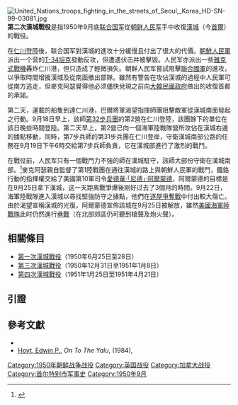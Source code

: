 {{noteTA
|1=zh:朝鮮戰爭; zh-cn:朝鲜战争; zh-tw:韓戰; zh-hk:韓戰; zh-sg:韩战;
|2=zh:南北朝鲜; zh-cn:朝韩; zh-tw:南北韓; zh-hk:南北韓; zh-sg:南北韩
|3=zh-hans:朝鲜停战; zh-hant:朝鮮停戰;   <!-- 不要删！否则会出现“北韓停戰協定”之类错误转换！ -->
|4=zh-hans:朝鲜半岛; zh-hant:朝鮮半島;   <!-- 不要删！否则会出现“北韓半島”之类错误转换！ -->
|5=zh-hans:韩国战争; zh-hant:韓國戰爭;   <!-- 不要删！否则会出现“南韓戰爭”之类错误转换！ -->
|6=zh:太極旗飄揚; zh-cn:太极旗飘扬; zh-tw:太極旗－生死兄弟; zh-hk:太極旗飄揚：生死有情;
|7=zh-hans:朝鲜人民军; zh-hant:朝鮮人民軍;   <!-- 不要删！否则会出现“北韓人民軍”之类错误转换！ -->
|8=zh-hans:朝鲜;zh-hant:北韓;
|9=zh-hans:韩国;zh-hant:南韓;
|10=zh-hans:朝军;zh-hant:北韓軍隊;
|11=zh-hans:韩军;zh-hant:南韓軍隊;
|12=zh-hans:韩国国军;zh-hant:韓國國軍; <!-- 不要删！否则会出现“南韓國軍”之类错误转换！ -->
|13=zh-hans:朝鲜民主主义人民共和国;zh-hant:朝鮮民主主義人民共和國  <!-- 不要删！否则会出现“北韓民主主義人民共和國”之类错误转换！ -->
}}
{{Infobox military conflict
|conflict= 第二次漢城戰役
|partof= [[韓戰|韓戰]]
|image= [[File:Seoul_Battle-_Korean_War.jpg|250px]]於1950年9月底在[[漢城|漢城]]陷入城鎮戰，相片中的美軍陸戰隊員手持[[M1加蘭德步槍|M1加蘭德]][[半自動步槍|半自動步槍]]及[[白朗寧自動步槍|白朗寧自動步槍]]，街上滿佈朝鮮人民軍陣亡士兵的屍體，遠處是一輛[[M4雪曼|M4雪曼]]坦克。]]
|caption= [[美國海軍陸戰隊|美國海軍陸戰隊]]於1950年9月底在[[漢城|漢城]]陷入城鎮戰，相片中的美軍陸戰隊員手持[[M1加蘭德步槍|M1加蘭德]][[半自動步槍|半自動步槍]]及[[白朗寧自動步槍|白朗寧自動步槍]]，街上滿佈朝鮮人民軍陣亡士兵的屍體，遠處是一輛[[M4雪曼|M4雪曼]]坦克。
|date= 1950年9月22日～25日
|place= {{flagicon|North Korea}}[[朝鮮|朝鮮]][[漢城|漢城]]（{{flagicon|North Korea}}[[朝鲜人民军|朝鲜人民军]]占领）
|result= [[聯合國軍|聯合國軍]]勝利
|combatant1={{flagicon|United Nations}}[[联合国军|联合国军]]<br/>
*{{flagicon|South Korea|1949|size=23px}}[[大韩民国|大韩民国]]
*{{flagicon|United States|1912}}[[美國|美國]]
*{{flag|United Kingdom}}
*{{flag|Canada|1921}}
|combatant2= {{DPRK}}
|commander1= {{flagicon|United States|1912}} [[道格拉斯·麥克阿瑟|道格拉斯·麥克阿瑟]]<br/>{{flagicon|United States|1912}} [[愛德華·阿爾蒙德|愛德華·阿爾蒙德]]<br/>{{flagicon|United States|1912}} [[奧利弗·普林斯·史密斯|奧利弗·史密斯]]<ref>Halberstam ''The Coldest Winter'', p. 302.</ref><br/>{{flagicon|South Korea|1949|size=23px}} [[白仁燁|白仁燁]]<br/>{{flagicon|South Korea|1949|size=23px}} [[申鉉俊|申鉉俊]]
|commander2={{flagicon|North Korea}} [[金日成|金日成]]<br/>{{flagicon|North Korea}} [[崔庸健|崔庸健]]<br/>{{flagicon|North Korea}} [[李承燁_(政治人物)|李承燁]]
|strength1=40,000名步兵
|strength2=7,000名步兵<ref>{{cite book|last=Hoyt | first=Edwin P. |title=On To The Yalu |url=https://archive.org/details/ontoyalu00hoyt | location=New York | publisher=Stein and Day | year=1984 | page=[https://archive.org/details/ontoyalu00hoyt/page/98 98]}}</ref><br/><small>不明數量的火炮、戰車與飛機</small>
| casualties1 = '''美軍'''：313人陣亡<br/>1,433負傷<ref>http://www.history.army.mil/books/korea/20-2-1/sn26.htm . Look at "THE CAPTURE OF SEOUL" Page 541 for casualty figures. Subtract [[Battle_of_Inchon|Battle of Inchon]] casualties from the total Inchon-Seoul casualties from this source</ref><br/>'''韓軍'''：<br/>50人陣亡<br/>200人負傷
| casualties2 = '''人民軍'''：<br/>數千人陣亡、負傷與被俘<ref>http://www.history.army.mil/books/korea/20-2-1/sn26.htm . Page 540</ref>
|campaignbox=
}}
[[File:United_Nations_troops_fighting_in_the_streets_of_Seoul,_Korea_HD-SN-99-03081.jpg|thumb]]
'''第二次漢城戰役'''是指1950年9月底[[联合国军|联合国军]]從[[朝鲜人民军|朝鲜人民军]]手中收復[[漢城|漢城]]（今[[首爾|首爾]]）的戰役。

在[[仁川登陸|仁川登陸]]後，联合国军對漢城的進攻十分緩慢且付出了很大的代價。[[朝鮮人民軍|朝鮮人民軍]]派出一个营的[[T-34坦克|T-34坦克]]發動反攻，但遭遇伏击并被擊毀。人民军亦派出一些[[雅克式戰機|雅克式戰機]]轟炸仁川港，但只造成了輕微損失。朝鲜人民军嘗試阻擊[[聯合國軍|聯合國軍]]的進攻，以爭取時間增援漢城及從南面撤出部隊。雖然有警告在攻佔漢城的過程中人民軍可從南方逃走，但麥克阿瑟覺得他必须儘快兌現之前向[[大韓民國政府|大韓民國政府]]做出的收復首都的承諾。 

第二天，運載{{Link-en|美軍第7步兵師|7th Infantry Division (United States)}}的船隻到達仁川港，巴爾將軍渴望指揮師團阻擊敵軍從漢城南面發起之行動。9月18日早上，該師[[美軍第32步兵團|第32步兵團]]的第2營在仁川登陸，該團餘下的單位在該日晚些時間登陸。第二天早上，第2營已向一個海軍陸戰隊營所攻佔在漢城右邊的據點移動，同時，第7步兵師的第31步兵團在仁川登岸，守衛漢城南部公路的任務在9月19日下午6時交給第7步兵師負責，它在漢城部進行了激烈的戰鬥。 

在戰役前，人民军只有一個戰鬥力不強的師在漢城駐守，該師大部份守衛在漢城南部。<ref>{{citation |first=Hanson W. |last=Baldwin |title=Invasion Gamble Pays |newspaper=The New York Times |page=6 |date=September 27, 1950 |accessdate=June 18, 2006 |url=http://select.nytimes.com/gst/abstract.html?res=F70716FE3A5F11738DDDAE0A94D1405B8089F1D3 }}</ref>麥克阿瑟親自監督了第1陸戰團在通往漢城的路上與朝鮮人民軍的戰鬥，鐵鉻行動的指揮權交給了美國第10軍司令[[爱德华·阿尔蒙德|愛德華·「尼德」·阿爾蒙德]]，阿爾蒙德的目標是在9月25日拿下漢城，这一天距离戰爭爆後刚好过去了3個月的時間。9月22日，海軍陸戰隊進入漢城以尋找堅強防守之據點，他們在[[城鎮戰|逐屋爭奪戰]]中付出較大傷亡。由於渴望宣稱漢城的光復，阿爾蒙德宣佈該城在9月25日被解放，雖然[[美國海軍陸戰隊|美國海軍陸戰隊]]此时仍然進行[[城鎮戰|巷戰]]（在北部郊區仍可聽到槍聲及炮火聲）。

==相關條目==
*[[第一次漢城戰役|第一次漢城戰役]]（1950年6月25日至28日）
*[[第三次漢城戰役|第三次漢城戰役]]（1950年12月31日至1951年1月8日）
*[[第四次漢城戰役|第四次漢城戰役]]（1951年1月25日至1951年4月21日）

==引證==
{{reflist}}

==參考文獻==
{{refbegin}}
* {{cite book | last = Halberstam | first = David | coauthors = | year = 2007 | title = The Coldest WInter – America and the Korean War | url = https://archive.org/details/coldestwinterame00halb | publisher = Hyperion
 | location = New York | isbn = 978-1-4013-0052-4}}
*[[Edwin_P._Hoyt|Hoyt, Edwin P.]], ''On To The Yalu'', (1984), {{ISBN|0-8128-2977-8}}
{{refend}}

{{朝鲜战争}}
[[Category:1950年朝鲜战争战役|Category:1950年朝鲜战争战役]]
[[Category:英国战役|Category:英国战役]]
[[Category:加拿大战役|Category:加拿大战役]]
[[Category:首尔特别市军事史|Category:首尔特别市军事史]]
[[Category:1950年9月|Category:1950年9月]]
